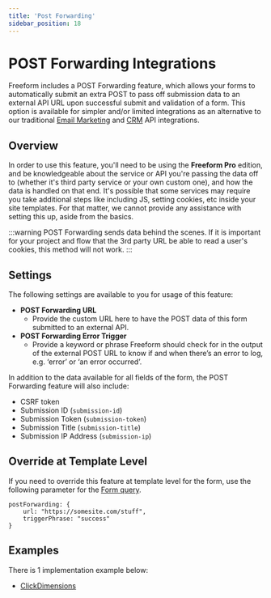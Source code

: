 ```yaml
---
title: 'Post Forwarding'
sidebar_position: 18
---
```




# POST Forwarding Integrations<Badge type="pro" text="Pro" />

Freeform includes a POST Forwarding feature, which allows your forms to automatically submit an extra POST to pass off submission data to an external API URL upon successful submit and validation of a form. This option is available for simpler and/or limited integrations as an alternative to our traditional [Email Marketing](./#email-marketing) and [CRM](./#crm) API integrations.

## Overview

In order to use this feature, you'll need to be using the **Freeform Pro** edition, and be knowledgeable about the service or API you're passing the data off to (whether it's third party service or your own custom one), and how the data is handled on that end. It's possible that some services may require you take additional steps like including JS, setting cookies, etc inside your site templates. For that matter, we cannot provide any assistance with setting this up, aside from the basics.

:::warning
POST Forwarding sends data behind the scenes. If it is important for your project and flow that the 3rd party URL be able to read a user's cookies, this method will not work.
:::

<Photo img={PostForwardingPhoto} alt="POST Forwarding Integrations" />

## Settings

The following settings are available to you for usage of this feature:

- **POST Forwarding URL**
  - Provide the custom URL here to have the POST data of this form submitted to an external API.
- **POST Forwarding Error Trigger**
  - Provide a keyword or phrase Freeform should check for in the output of the external POST URL to know if and when there’s an error to log, e.g. ‘error’ or ‘an error occurred’.

In addition to the data available for all fields of the form, the POST Forwarding feature will also include:

- CSRF token
- Submission ID (`submission-id`)
- Submission Token (`submission-token`)
- Submission Title (`submission-title`)
- Submission IP Address (`submission-ip`)

## Override at Template Level

If you need to override this feature at template level for the form, use the following parameter for the [Form query](../templates/queries/form.mdx).

```twig showLineNumbers
postForwarding: {
    url: "https://somesite.com/stuff",
    triggerPhrase: "success"
}
```

## Examples

There is 1 implementation example below:

- [ClickDimensions](./clickdimensions.mdx)
